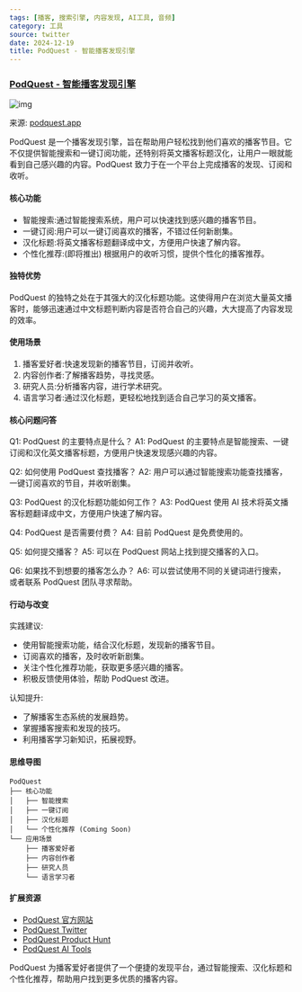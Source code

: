 ```yaml
---
tags: [播客, 搜索引擎, 内容发现, AI工具, 音频]
category: 工具
source: twitter
date: 2024-12-19
title: PodQuest - 智能播客发现引擎
---
```


### [PodQuest - 智能播客发现引擎](https://podquest.app/)

![img](https://img.mengpeng.tech/i/2024/12/19/6763a6aa90c0b.webp)

来源: [podquest.app](https://podquest.app/)

PodQuest 是一个播客发现引擎，旨在帮助用户轻松找到他们喜欢的播客节目。它不仅提供智能搜索和一键订阅功能，还特别将英文播客标题汉化，让用户一眼就能看到自己感兴趣的内容。PodQuest 致力于在一个平台上完成播客的发现、订阅和收听。

#### 核心功能

-   智能搜索:通过智能搜索系统，用户可以快速找到感兴趣的播客节目。
-   一键订阅:用户可以一键订阅喜欢的播客，不错过任何新剧集。
-   汉化标题:将英文播客标题翻译成中文，方便用户快速了解内容。
-   个性化推荐:(即将推出) 根据用户的收听习惯，提供个性化的播客推荐。

#### 独特优势

PodQuest 的独特之处在于其强大的汉化标题功能。这使得用户在浏览大量英文播客时，能够迅速通过中文标题判断内容是否符合自己的兴趣，大大提高了内容发现的效率。

#### 使用场景

1.  播客爱好者:快速发现新的播客节目，订阅并收听。
2.  内容创作者:了解播客趋势，寻找灵感。
3.  研究人员:分析播客内容，进行学术研究。
4.  语言学习者:通过汉化标题，更轻松地找到适合自己学习的英文播客。

#### 核心问题问答

Q1: PodQuest 的主要特点是什么？
A1: PodQuest 的主要特点是智能搜索、一键订阅和汉化英文播客标题，方便用户快速发现感兴趣的内容。

Q2: 如何使用 PodQuest 查找播客？
A2: 用户可以通过智能搜索功能查找播客，一键订阅喜欢的节目，并收听剧集。

Q3: PodQuest 的汉化标题功能如何工作？
A3: PodQuest 使用 AI 技术将英文播客标题翻译成中文，方便用户快速了解内容。

Q4: PodQuest 是否需要付费？
A4: 目前 PodQuest 是免费使用的。

Q5: 如何提交播客？
A5: 可以在 PodQuest 网站上找到提交播客的入口。

Q6: 如果找不到想要的播客怎么办？
A6: 可以尝试使用不同的关键词进行搜索，或者联系 PodQuest 团队寻求帮助。

#### 行动与改变

实践建议:

-   使用智能搜索功能，结合汉化标题，发现新的播客节目。
-   订阅喜欢的播客，及时收听新剧集。
-   关注个性化推荐功能，获取更多感兴趣的播客。
-   积极反馈使用体验，帮助 PodQuest 改进。

认知提升:

-   了解播客生态系统的发展趋势。
-   掌握播客搜索和发现的技巧。
-   利用播客学习新知识，拓展视野。

#### 思维导图

```
PodQuest
├── 核心功能
│   ├── 智能搜索
│   ├── 一键订阅
│   ├── 汉化标题
│   └── 个性化推荐 (Coming Soon)
└── 应用场景
    ├── 播客爱好者
    ├── 内容创作者
    ├── 研究人员
    └── 语言学习者
```

#### 扩展资源

-   [PodQuest 官方网站](https://podquest.app/)
-   [PodQuest Twitter](https://twitter.com/podquestapp)
-   [PodQuest Product Hunt](https://www.producthunt.com/products/podquest)
-   [PodQuest AI Tools](https://aitools.fyi/tool/podquest)

PodQuest 为播客爱好者提供了一个便捷的发现平台，通过智能搜索、汉化标题和个性化推荐，帮助用户找到更多优质的播客内容。 